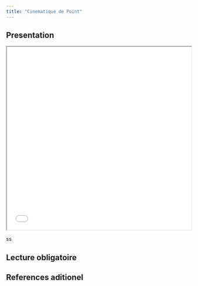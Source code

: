 ```yaml
---
title: "Cinematique de Point"
---
```



## Presentation


```{=html}
<iframe class="slide-deck" src="slides/chapter-1/" width="100%"
    height="500"></iframe>
```



ss

## Lecture obligatoire


## References aditionel